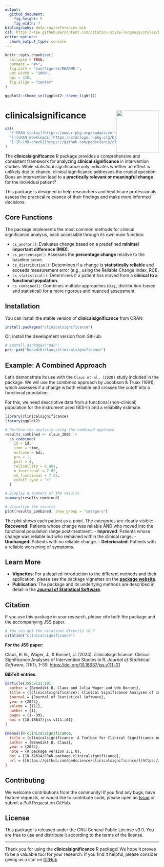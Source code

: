 ```yaml
---
output: 
  github_document:
    fig_height: 5
    fig_width: 7
bibliography: data-raw/references.bib
csl: https://raw.githubusercontent.com/citation-style-language/styles/master/apa.csl
editor_options: 
  chunk_output_type: console
---
```


<!-- README.md is generated from README.Rmd. Please edit that file -->

```r
knitr::opts_chunk$set(
  collapse = TRUE,
  comment = "#>",
  fig.path = "man/figures/README-",
  out.width = "100%",
  dpi = 320,
  fig.align = "center"
)

ggplot2::theme_set(ggplot2::theme_light())
```

# clinicalsignificance <img src="man/figures/logo.png" align="right" height="139" alt="" />

<!-- badges: start -->
```r
cat(
  '[!CRAN status](https://www.r-pkg.org/badges/version/clinicalsignificance)',
  '[![CRAN downloads](https://cranlogs.r-pkg.org/badges/grand-total/clinicalsignificance)](https://cran.r-project.org/package=clinicalsignificance)',
  '[![R-CMD-check](https://github.com/pedscience/clinicalsignificance/actions/workflows/R-CMD-check.yaml/badge.svg)](https://github.com/pedscience/clinicalsignificance/actions/workflows/R-CMD-check.yaml)'
)
```
<!-- badges: end -->

The **clinicalsignificance** R package provides a comprehensive and consistent framework for analyzing **clinical significance** in intervention studies. While *statistical* significance only indicates whether an effect is unlikely due to chance, clinical significance addresses the crucial question: Does an intervention lead to a **practically relevant or meaningful change** for the individual patient?

This package is designed to help researchers and healthcare professionals assess the practical relevance of their findings and make more informed decisions.

## Core Functions

The package implements the most common methods for clinical significance analysis, each accessible through its own main function:

* `cs_anchor()`: Evaluates change based on a predefined **minimal important difference (MID)**.
* `cs_percentage()`: Assesses the **percentage change** relative to the baseline score.
* `cs_distribution()`: Determines if a change is **statistically reliable** and exceeds measurement error (e.g., using the Reliable Change Index, RCI).
* `cs_statistical()`: Determines if a patient has moved from a **clinical to a functional population**.
* `cs_combined()`: Combines multiple approaches (e.g., distribution-based and statistical) for a more rigorous and nuanced assessment.

## Installation
You can install the stable version of **clinicalsignificance** from CRAN:

```r
install.packages("clinicalsignificance")
```

Or, install the development version from GitHub:

```r
# install.packages("pak")
pak::pak("benediktclaus/clinicalsignificance")
```

## Example: A Combined Approach

Let's demonstrate its use with the `Claus et al. (2020)` study included in the package. We will use the combined approach by Jacobson & Truax (1991), which assesses if a change is both reliable and crosses the cutoff into a functional population.

For this, we need descriptive data from a functional (non-clinical) population for the instrument used (BDI-II) and a reliability estimate.

```r
library(clinicalsignificance)
library(ggplot2)

# Perform the analysis using the combined approach
results_combined <- claus_2020 |>
  cs_combined(
    id = id,
    time = time,
    outcome = bdi,
    pre = 1,
    post = 4,
    reliability = 0.801,
    m_functional = 7.69,
    sd_functional = 7.52,
    cutoff_type = "c"
  )

# Display a summary of the results
summary(results_combined)

# Visualize the results
plot(results_combined, show_group = "category")
```

The plot shows each patient as a point. The categories are clearly visible:
- **Recovered**: Patients whose change was reliable AND who moved into the functional population range post-treatment.
- **Improved**: Patients whose change was reliable but who remained within the clinical range.
- **Unchanged**: Patients with no reliable change.
- **Deteriorated**: Patients with a reliable worsening of symptoms.

## Learn More

* **Vignettes**: For a detailed introduction to the different methods and their application, please see the package vignettes on the [**package website**](https://benediktclaus.github.io/clinicalsignificance/articles/).
* **Publication**: The package and its underlying methods are described in detail in the [**Journal of Statistical Software**](https://doi.org/10.18637/jss.v111.i01).

<!-- NEW SECTION: Citation -->
## Citation

If you use this package in your research, please cite both the package and the accompanying JSS paper.

```r
# You can get the citations directly in R
citation("clinicalsignificance")
```

**For the JSS paper:**

Claus, B. B., Wager, J., & Bonnet, U. (2024). clinicalsignificance: Clinical Significance Analyses of Intervention Studies in R. *Journal of Statistical Software*, *111*(1), 1–39. <https://doi.org/10.18637/jss.v111.i01>

**BibTeX entries:**
```bibtex
@article{JSS:v111:i01,
  author = {Benedikt B. Claus and Julia Wager and Udo Bonnet},
  title = {{clinicalsignificance}: Clinical Significance Analyses of Intervention Studies in {R}},
  journal = {Journal of Statistical Software},
  year = {2024},
  volume = {111},
  number = {1},
  pages = {1--39},
  doi = {10.18637/jss.v111.i01},
}

@manual{R-clinicalsignificance,
  title = {clinicalsignificance: A Toolbox for Clinical Significance Analyses in Intervention Studies},
  author = {Benedikt B. Claus},
  year = {2024},
  note = {R package version 2.1.0},
  doi = {10.32614/CRAN.package.clinicalsignificance},
  url = {[https://github.com/pedscience/clinicalsignificance/](https://github.com/pedscience/clinicalsignificance/)},
}
```

<!-- NEW SECTION: Contributing -->
## Contributing
We welcome contributions from the community! If you find any bugs, have feature requests, or would like to contribute code, please open an [Issue](https://github.com/pedscience/clinicalsignificance/issues) or submit a Pull Request on GitHub.

## License
This package is released under the GNU General Public License v3.0. You are free to use and distribute it according to the terms of the license.

---

Thank you for using the **clinicalsignificance** R package! We hope it proves to be a valuable tool for your research. If you find it helpful, please consider giving us a star on [GitHub](https://github.com/pedscience/clinicalsignificance).
